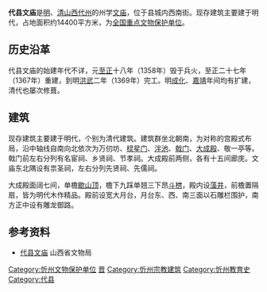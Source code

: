 {{文物保护单位
| 级别 = 全国
| 图片 = [[File:山西代县文庙大成殿.JPG|230px]]
| 名称 = 代县文庙
| 编号 = 6-457
| 分类 = 古建筑
| 时代 = [[明朝|明]]至[[清朝|清]]
| 所在 = [[山西省|山西省]][[代县|代县]]
| 登录 = 2001年
| Cat = 山西全国重点文物保护单位
}}
'''代县文庙'''是[[明朝|明]]、[[清朝|清]][[山西|山西]][[代州|代州]]的州学[[文庙|文庙]]，位于县城内西南街。现存建筑主要建于明代，占地面积约14400平方米，为[[全国重点文物保护单位|全国重点文物保护单位]]。

==历史沿革==
代县文庙的始建年代不详，元[[至正|至正]]十八年（1358年）毁于兵火，至正二十七年（1367年）重建，到明[[洪武|洪武]]二年（1369年）完工。明[[成化|成化]]、[[嘉靖|嘉靖]]年间均有扩建，清代也屡次修葺。

==建筑==
现存建筑主要建于明代，个别为清代建筑。建筑群坐北朝南，为对称的宫殿式布局，沿中轴线自南向北依次为万仞坊、[[棂星门|棂星门]]、[[泮池|泮池]]、[[戟门|戟门]]、[[大成殿|大成殿]]、敬一亭等。戟门前左右分列有名宦祠、乡贤祠、节孝祠。大成殿前两侧，各有十五间廊庑。文庙东北隅设有祟圣祠，左右分列先贤祠、先儒祠。

大成殿面阔七间，单檐[[歇山顶|歇山顶]]，檐下九踩单翘三下昂[[斗栱|斗栱]]，殿内设[[藻井|藻井]]，前檐置隔扇，皆为明代木作精品。殿前设宽大月台，月台东、西、南三面以石雕栏围护，南方正中设有雕龙御路。

==参考资料==
*[http://www.sxcr.gov.cn/wmsx/show.php?itemid=1219 代县文庙]{{dead link|date=2017年11月 |bot=InternetArchiveBot |fix-attempted=yes }} 山西省文物局

{{山西全国重点文物保护单位}}
[[Category:忻州文物保护单位|Category:忻州文物保护单位]]
[[Category:山西孔庙|晋]]
[[Category:忻州宗教建筑|Category:忻州宗教建筑]]
[[Category:忻州教育史|Category:忻州教育史]]
[[Category:代县|Category:代县]]